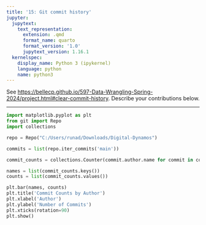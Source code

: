 ```yaml
---
title: '15: Git commit history'
jupyter:
  jupytext:
    text_representation:
      extension: .qmd
      format_name: quarto
      format_version: '1.0'
      jupytext_version: 1.16.1
  kernelspec:
    display_name: Python 3 (ipykernel)
    language: python
    name: python3
---
```


See <https://bellecp.github.io/597-Data-Wrangling-Spring-2024/project.html#clear-commit-history>.
Describe your contributions below.

* * *

```python
import matplotlib.pyplot as plt
from git import Repo
import collections

repo = Repo("C:/Users/runad/Downloads/Digital-Dynamos")

commits = list(repo.iter_commits('main'))

commit_counts = collections.Counter(commit.author.name for commit in commits)

names = list(commit_counts.keys())
counts = list(commit_counts.values())

plt.bar(names, counts)
plt.title('Commit Counts by Author')
plt.xlabel('Author')
plt.ylabel('Number of Commits')
plt.xticks(rotation=90)
plt.show()
```
